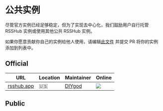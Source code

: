 # 公共实例

尽管官方实例已经足够稳定，但为了实现去中心化，我们鼓励用户自行托管 RSSHub 实例或使用其他公共 RSSHub 实例。

如果你愿意贡献你自己的实例给他人使用，请编辑[此文件](https://github.com/DIYgod/RSSHub/tree/master/website/src/components/InstanceList.tsx) 并提交 PR 将你的实例添加到列表中。

## Official

| URL | Location | Maintainer | Online |
| --- | --- | --- | --- |
| [rsshub.app](https://rsshub.app) | 🇺🇸 | [DIYgod](https://diygod.cc) | ![](https://img.shields.io/website.svg?label=&url=https://rsshub.app/test/cache) |

## Public

<InstanceList />
